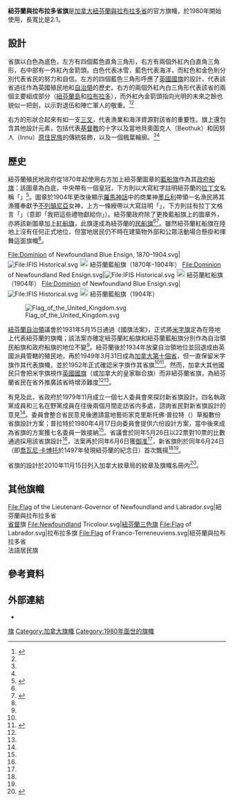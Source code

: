 {{Infobox flag
|Name = 紐芬蘭與拉布拉多省旗
|Image = Flag of Newfoundland and Labrador.svg
|Nickname = 
|Use =  110000
|Symbol =
|Proportion = 1:2
|Adoption = 1980年6月6日
|Design = 白底，左方有四個藍色直角三角形，右方有兩個外紅內白直角三角形，右中部有一外紅內金箭頭
|Designer = 克里斯托佛·普拉特<br>（{{lang|en|Christopher Pratt}}）
|Type = Provincial
}}

'''紐芬蘭與拉布拉多省旗'''是[[加拿大|加拿大]][[紐芬蘭與拉布拉多省|紐芬蘭與拉布拉多省]]的官方旗幟，於1980年開始使用，長寬比是2:1。

==設計==
省旗以白色為底色，左方有四個藍色直角三角形，右方有兩個外紅內白直角三角形，右中部有一外紅內金箭頭。白色代表冰雪，藍色代表海洋，而紅色和金色則分別代表省民的努力和自信。左方的四個藍色三角形呼應了[[英國國旗|英國國旗]]的設計，代表該省過往作為英國殖民地和[[自治領|自治領]]的歷史。右方的兩個外紅內白三角形代表該省的兩個主要組成部分（[[紐芬蘭島|紐芬蘭島]]和[[拉布拉多|拉布拉多]]），而外紅內金箭頭指向光明的未來之餘也貌似一把劍，以示對退伍和陣亡軍人的敬重。<ref name="provflag">{{Cite web |url=http://www.gov.nl.ca/aboutnl/flag.html |title=About Newfoundland and Labrador - Provincial Flag  |accessdate=2015-04-05 |date=2013-04-02 |publisher=紐芬蘭與拉布拉多省政府 }}</ref><ref name="CHA"/>

右方的形狀合起來有如一支[[三叉|三叉]]，代表漁業和海洋資源對該省的重要性。旗上還包含其他設計元素，包括代表[[基督教|基督教]]的十字以及當地貝奧圖克人（Beothuk）和因努人（Innu）[[加拿大原住民|原住民族]]的傳統裝飾，以及一個楓葉輪廓。<ref name="provflag"/><ref name="CHA"/>

==歷史==
紐芬蘭殖民地政府從1870年起使用右方加上紐芬蘭圖章的[[藍船旗|藍船旗]]作為其[[政府旗|政府船旗]]：該圖章為白底，中央帶有一個皇冠，下方則以大寫紅字註明紐芬蘭的[[拉丁文|拉丁文]]名稱「{{lang|la|Terra Nova}}」<ref name="Heritage1">{{Cite web |last=Higgins |first=Jenny |url=http://www.heritage.nf.ca/pre_confed_flags.html |title=Pre-Confederation Flags |accessdate=2015-04-05 |date=2011 |publisher=Memorial University of Newfoundland and the C.R.B. Foundation |work=Newfoundland and Labrador Heritage }}</ref>。圖章於1904年更改後顯示[[羅馬神話|羅馬神話]]中的商業神[[墨丘利|墨丘利]]帶領一名漁民將其漁獲奉獻予[[不列顛尼亞|不列顛尼亞]]女神，上方一條綬帶以大寫註明「{{lang|la|Terra Nova}}」，下方則註有拉丁文格言「{{lang|la|Hæc Tibi Dona Fero}}」（意即「我把這些禮物獻給你」）。紐芬蘭政府除了更換藍船旗上的圖章外，亦將該新圖章加上[[紅船旗|紅船旗]]，此旗遂成為紐芬蘭的[[民用旗|民船旗]]<ref name="Heritage1"/><ref name="Fraser">{{Cite web |last=Fraser |first=Alistair B. |url=http://www.fraser.cc/FlagsCan/Provinces/Newfoundland.html |title=Newfoundland |work=The Flags of Canada |accessdate=2015-04-05 }}</ref>。雖然紐芬蘭紅船旗在陸地上沒有任何正式地位，但當地居民仍不時在建築物外部和公眾活動場合懸掛和揮舞這面旗幟<ref name="Heritage1"/>。

<gallery>
File:Dominion of Newfoundland Blue Ensign, 1870–1904.svg|[[File:IFIS_Historical.svg|File:IFIS Historical.svg]] [[File:FIAV_000010.svg|20px]] 紐芬蘭藍船旗（1870年-1904年）
File:Dominion of Newfoundland Red Ensign.svg|[[File:IFIS_Historical.svg|File:IFIS Historical.svg]] [[File:FIAV_000100.svg|20px]] 紐芬蘭紅船旗（1904年）
File:Dominion of Newfoundland Blue Ensign.svg|[[File:IFIS_Historical.svg|File:IFIS Historical.svg]] [[File:FIAV_000010.svg|20px]] 紐芬蘭藍船旗（1904年）
</gallery>

[[File:Flag_of_the_United_Kingdom.svg|thumb]]

[[紐芬蘭自治領|紐芬蘭自治領]]議會於1931年5月15日通過《國旗法案》，正式將[[米字旗|米字旗]]定為在陸地上代表紐芬蘭的旗幟；該法案亦確定紐芬蘭紅船旗和紐芬蘭藍船旗分別作為自治領民船旗和政府船旗的地位不變<ref name="Heritage1"/>。紐芬蘭後於1934年放棄自治領地位並回退成由英國派員管轄的殖民地，再於1949年3月31日成為[[加拿大行政區劃|加拿大第十個省]]，但一直保留米字旗作其代表旗幟，並於1952年正式確認米字旗作其省旗<ref name="Fraser"/><ref name="Heritage2">{{Cite web |last=Higgins |first=Jenny |url=http://www.heritage.nf.ca/post_confed_flags.html |title=Post-Confederation Flags |accessdate=2015-04-05 |date=2011 |publisher=Memorial University of Newfoundland and the C.R.B. Foundation |work=Newfoundland and Labrador Heritage }}</ref>。然而，加拿大其他國民只會把米字旗視作[[英國國旗|英國國旗]]（或加拿大的皇家聯合旗）而非紐芬蘭省旗，為紐芬蘭省民在省外推廣該省時增添難度<ref name="Fraser"/><ref name="Heritage2"/>。

有見及此，省政府於1979年11月成立一個七人委員會來探討新省旗設計。四名執政黨成員和三名在野黨成員在往後兩個月間走訪省内多處，諮詢省民對新省旗設計的意見<ref name="Fraser"/>。委員會整合省民意見後邀請當地藝術家克里斯托佛·普拉特（{{lang|en|Christopher Pratt}}）草擬數份省旗設計方案；普拉特於1980年4月17日向委員會提供六份設計方案，當中後來成為省旗的方案獲七名委員一致接納<ref name="Heritage2"/>。省議會於同年5月26日以22票對10票的比數通過採用該省旗設計<ref name="Heritage2"/>，法案再於同年6月6日獲[[御准|御准]]<ref name="Fraser"/>，新省旗則於同年6月24日（即[[喬瓦尼·卡博托|喬瓦尼·卡博托]]於1497年發現紐芬蘭的紀念日）首次飄揚<ref name="Fraser"/><ref name="Heritage2"/>。

省旗的設計於2010年11月15日列入加拿大紋章局的紋章及旗幟名冊内<ref name="CHA">{{Cite web |url=http://reg.gg.ca/heraldry/pub-reg/project-pic.asp?lang=e&ProjectID=2108&ProjectElementID=7350 |title=Province of Newfoundland and Labrador [Civil Institution] |accessdate=2015-04-05 |publisher=加拿大紋章局 }}</ref>。

==其他旗幟==
<gallery>
File:Flag of the Lieutenant-Governor of Newfoundland and Labrador.svg|紐芬蘭與拉布拉多省<br>[[省督_(加拿大)|省督]]旗
File:Newfoundland Tricolour.svg|[[紐芬蘭三色旗|紐芬蘭三色旗]]
File:Flag of Labrador.svg|拉布拉多旗
File:Flag of Franco-Terreneuviens.svg|紐芬蘭與拉布拉多省<br>法語居民旗
</gallery>

==參考資料==
{{Reflist}}

==外部連結==
*{{Commonscat-inline|Flag of Newfoundland and Labrador|紐芬蘭與拉布拉多省旗}}

{{加拿大旗幟}}

[[Category:紐芬蘭與拉布拉多省|旗]]
[[Category:加拿大旗幟|Category:加拿大旗幟]]
[[Category:1980年面世的旗幟|Category:1980年面世的旗幟]]